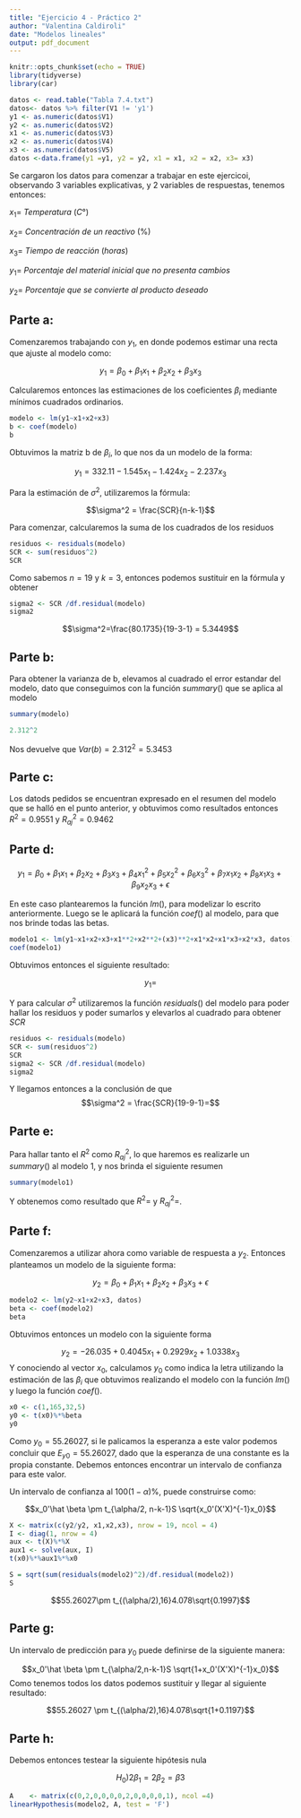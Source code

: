 ```yaml
---
title: "Ejercicio 4 - Práctico 2"
author: "Valentina Caldiroli"
date: "Modelos lineales"
output: pdf_document
---
```


```r
knitr::opts_chunk$set(echo = TRUE)
library(tidyverse)
library(car)
```

```r
datos <- read.table("Tabla 7.4.txt")
datos<- datos %>% filter(V1 != 'y1')
y1 <- as.numeric(datos$V1)
y2 <- as.numeric(datos$V2)
x1 <- as.numeric(datos$V3)
x2 <- as.numeric(datos$V4)
x3 <- as.numeric(datos$V5)
datos <-data.frame(y1 =y1, y2 = y2, x1 = x1, x2 = x2, x3= x3)
```

Se cargaron los datos para comenzar a trabajar en este ejercicoi, observando 3 variables explicativas, y 2 variables de respuestas, tenemos entonces:

$x_1 =~Temperatura~(C°)$

$x_2 =~Concentración ~ de ~ un ~ reactivo~ (\%)$

$x_3 =~Tiempo~de~reacción~(horas)$

$y_1 =~ Porcentaje~ del~ material~ inicial~ que~ no~ presenta~ cambios$

$y_2 =~Porcentaje~ que~ se~ convierte~ al~ producto~ deseado$

## Parte a:

Comenzaremos trabajando con $y_1$, en donde podemos estimar una recta que ajuste al modelo como:

$$y_1 = \beta_0 + \beta_1x_1+\beta_2x_2+\beta_3x_3$$

Calcularemos entonces las estimaciones de los coeficientes $\beta_i$ mediante mínimos cuadrados ordinarios.

```r
modelo <- lm(y1~x1+x2+x3)
b <- coef(modelo)
b
```

Obtuvimos la matriz b de $\beta_i$, lo que nos da un modelo de la forma:

$$y_1 = 332.11 -1.545x_1-1.424x_2-2.237x_3$$

Para la estimación de $\sigma^2$, utilizaremos la fórmula:

$$\sigma^2 = \frac{SCR}{n-k-1}$$

Para comenzar, calcularemos la suma de los cuadrados de los residuos

```r
residuos <- residuals(modelo)
SCR <- sum(residuos^2)
SCR
```

Como sabemos $n= 19$ y $k =3$, entonces podemos sustituir en la fórmula y obtener

```r
sigma2 <- SCR /df.residual(modelo)
sigma2
```


$$\sigma^2=\frac{80.1735}{19-3-1} = 5.3449$$

## Parte b:

Para obtener la varianza de b, elevamos al cuadrado el error estandar del modelo, dato que conseguimos con la función $summary()$ que se aplica al modelo

```r
summary(modelo)
```

```r
2.312^2
```

Nos devuelve que $Var(b)= 2.312^2 =5.3453$

## Parte c:

Los datods pedidos se encuentran expresado en el resumen del modelo que se halló en el punto anterior, y obtuvimos como resultados entonces $R^2 = 0.9551$ y $R_{aj}^2 = 0.9462$

## Parte d:

$$y_1 = \beta_0+\beta_1x_1+\beta_2x_2+\beta_3x_3+\beta_4x_1^2+\beta_5x_2^2+\beta_6x_3^2+\beta_7x_1x_2+\beta_8x_1x_3+\beta_9x_2x_3+\epsilon$$

En este caso plantearemos la función $lm()$, para modelizar lo escrito anteriormente. Luego se le aplicará la función $coef()$ al modelo, para que nos brinde todas las betas.

```r
modelo1 <- lm(y1~x1+x2+x3+x1**2+x2**2+(x3)**2+x1*x2+x1*x3+x2*x3, datos)
coef(modelo1)
```
Obtuvimos entonces el siguiente resultado:

$$y_1 = $$

Y para calcular $\sigma^2$ utilizaremos la función $residuals()$ del modelo para poder hallar los residuos y poder sumarlos y elevarlos al cuadrado para obtener $SCR$

```r
residuos <- residuals(modelo)
SCR <- sum(residuos^2)
SCR
sigma2 <- SCR /df.residual(modelo)
sigma2
```

Y llegamos entonces a la conclusión de que 
$$\sigma^2 = \frac{SCR}{19-9-1}=$$

## Parte e:

Para hallar tanto el $R^2$ como $R_{aj}^2$, lo que haremos es realizarle un $summary()$ al modelo 1, y nos brinda el siguiente resumen

```r
summary(modelo1)
```

Y obtenemos como resultado que $R^2=$ y $R_{aj}^2=$.

## Parte f:

Comenzaremos a utilizar ahora como variable de respuesta a $y_2$. Entonces planteamos un modelo de la siguiente forma:

$$y_2 = \beta_0+\beta_1x_1+\beta_2x_2+\beta_3x_3+\epsilon$$

```r
modelo2 <- lm(y2~x1+x2+x3, datos)
beta <- coef(modelo2)
beta
```

Obtuvimos entonces un modelo con la siguiente forma

$$y_2 = -26.035 +0.4045x_1+0.2929x_2+1.0338x_3$$
Y conociendo al vector $x_0$, calculamos $y_0$ como indica la letra utilizando la estimación de las $\beta_i$ que obtuvimos realizando el modelo con la función $lm()$ y luego la función $coef()$. 

```r
x0 <- c(1,165,32,5)
y0 <- t(x0)%*%beta
y0
```

Como $y_0 = 55.26027$, si le palicamos la esperanza a este valor podemos concluir que $E_{y0} = 55.26027$, dado que la esperanza de una constante es la propia constante. Debemos entonces encontrar un intervalo de confianza para este valor. 

Un intervalo de confianza al $100(1-\alpha)\%$, puede construirse como:

$$x_0'\hat \beta \pm t_{\alpha/2, n-k-1}S \sqrt{x_0'(X'X)^{-1}x_0}$$

```r
X <- matrix(c(y2/y2, x1,x2,x3), nrow = 19, ncol = 4)
I <- diag(1, nrow = 4)
aux <- t(X)%*%X
aux1 <- solve(aux, I)
t(x0)%*%aux1%*%x0
```
```r
S = sqrt(sum(residuals(modelo2)^2)/df.residual(modelo2))
S
```

$$55.26027\pm t_{(\alpha/2),16}4.078\sqrt{0.1997}$$

## Parte g:

Un intervalo de predicción para $y_0$ puede definirse de la siguiente manera:

$$x_0'\hat \beta \pm t_{\alpha/2,n-k-1}S \sqrt{1+x_0'(X'X)^{-1}x_0}$$
Como tenemos todos los datos podemos sustituir y llegar al siguiente resultado:

$$55.26027 \pm t_{(\alpha/2),16}4.078\sqrt{1+0.1197}$$

## Parte h:

Debemos entonces testear la siguiente hipótesis nula

$$H_0) 2\beta_1 = 2\beta_2 = \beta 3$$
```r
A    <- matrix(c(0,2,0,0,0,0,2,0,0,0,0,1), ncol =4)
linearHypothesis(modelo2, A, test = 'F')
```

